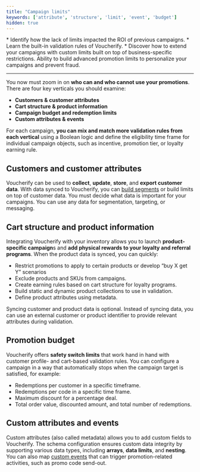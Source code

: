 ```yaml
---
title: "Campaign limits"
keywords: ['attribute', 'structure', 'limit', 'event', 'budget']
hidden: true
---
```


<Note>
  * Identify how the lack of limits impacted the ROI of previous campaigns.
  * Learn the built-in validation rules of Voucherify.
  * Discover how to extend your campaigns with custom limits built on top of business-specific restrictions.
</Note>

<Check>
  Ability to build advanced promotion limits to personalize your campaigns and prevent fraud.
</Check>

***

You now must zoom in on **who can and who cannot use your promotions**. There are four key verticals you should examine:

* **Customers & customer attributes**
* **Cart structure & product information**
* **Campaign budget and redemption limits**
* **Custom attributes & events**

For each campaign, **you can mix and match more validation rules from each vertical** using a Boolean logic and define the eligibility time frame for individual campaign objects, such as incentive, promotion tier, or loyalty earning rule.

## Customers and customer attributes

Voucherify can be used to **collect**, **update**, **store**, and **export customer data**. With data synced to Voucherify, you can [build segments](https://support.voucherify.io/article/51-customer-segments "Customer segments") or build limits on top of customer data. You must decide what data is important for your campaigns. You can use any data for segmentation, targeting, or messaging.

## Cart structure and product information

Integrating Voucherify with your inventory allows you to launch **product-specific campaign**s and **add physical rewards to your loyalty and referral programs**. When the product data is synced, you can quickly:

* Restrict promotions to apply to certain products or develop “buy X get Y” scenarios
* Exclude products and SKUs from campaigns.
* Create earning rules based on cart structure for loyalty programs.
* Build static and dynamic product collections to use in validation.
* Define product attributes using metadata.

<Note>
  Syncing customer and product data is optional. Instead of syncing data, you can use an external customer or product identifier to provide relevant attributes during validation.
</Note>

## Promotion budget

Voucherify offers **safety switch limits** that work hand in hand with customer profile- and cart-based validation rules. You can configure a campaign in a way that automatically stops when the campaign target is satisfied, for example:

* Redemptions per customer in a specific timeframe.
* Redemptions per code in a specific time frame.
* Maximum discount for a percentage deal.
* Total order value, discounted amount, and total number of redemptions.

## Custom attributes and events

Custom attributes (also called metadata) allows you to add custom fields to Voucherify. The schema configuration ensures custom data integrity by supporting various data types, including **arrays**, **data limits**, and **nesting**. You can also map [custom events](/api-reference/events/track-custom-event "Track custom events") that can trigger promotion-related activities, such as promo code send-out.